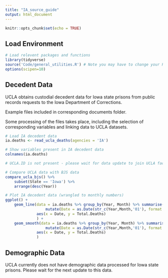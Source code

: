 ```yaml
---
title: "IA_source_guide"
output: html_document
---
```


```r
knitr::opts_chunk$set(echo = TRUE)
```

## Load Environment

```r
# Load relevent packages and functions
library(tidyverse)
source('Code/general_utilities.R') # Note you may have to change your Rmarkdown option for evaluate chunks to project instead of document
options(scipen=10)
```

## Decedent Data

UCLA obtains custodial decedent data for Iowa state prisons from public records requests to the Iowa Department of Corrections.

Example files included in corresponding documents folder. 

Some processing of the files takes place, including the selection of corresponding variables and linking data to UCLA datasets. 

```r
# Load IA decedent data
ia.deaths <- read_ucla_deaths(agencies = 'IA')

# Show variables present in IA decedent data
colnames(ia.deaths)

# UCLA.ID is not present - please wait for data update to join UCLA facility data

# Compare UCLA data with BJS data
compare_ucla_bjs() %>%
    subset(State == 'Iowa') %>%
    arrange(desc(Year))

# Plot IA decedent data (wrangled to monthly numbers)
ggplot() +
    geom_line(data = ia.deaths %>% group_by(Year, Month) %>% summarise(Total.Deaths = n()) %>% 
                  mutate(Date = as.Date(str_c(Year,Month,'01'), format = '%Y%B%d')),
              aes(x = Date, y = Total.Deaths)
              ) +
    geom_smooth(data = ia.deaths %>% group_by(Year, Month) %>% summarise(Total.Deaths = n()) %>% 
                  mutate(Date = as.Date(str_c(Year,Month,'01'), format = '%Y%B%d')),
              aes(x = Date, y = Total.Deaths)
              )

```


## Demographic Data

UCLA currently does not have demographic data processed for Iowa state prisons. Please wait for the next update to this data. 
